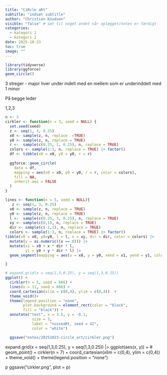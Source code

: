 ```yaml
---
title: "CiRcle aRt"
subtitle: "indsæt subtitle"
author: "Christian Knudsen"
visible: "false" # sæt til noget andet når oplægget/noten er færdigt
categories:
  - kategori 1
  - kategori 2
date: 2025-10-23
toc: true
image: ""
---
```




```r
library(tidyverse)
library(ggforce)
geom_circle()

```


3 streger - major
hver under indelt med en mellem
som er underinddelt med 1 minor

På begge leder

1,2,3

```r
n <- 3
cirkler <- function(n = 3, seed = NULL) {
  set.seed(seed)
  z <- seq(1, 3, 0.25)
  x0 <- sample(z, n, replace  =TRUE)
  y0 <- sample(z, n, replace = TRUE)
  r <-  sample(c(0.25, 1, 0.25), n, replace = TRUE)
  colors <- sample(1:3, n, replace = TRUE) |> factor()
  df <- tibble(x0 = x0, y0 = y0, r = r)
  
  ggforce::geom_circle(
    data = df,
    mapping = aes(x0 = x0, y0 = y0, r = r, color = colors),
    fill = NA,
    inherit.aes = FALSE
  )
}
```


```r
lines <- function(n = 5, seed = NULL){
   z <- seq(1, 3, 0.25)
  x0 <- sample(z, n, replace = TRUE)
  y0 <- sample(z, n, replace = TRUE)
  l <-  sample(c(0.25, 3, 0.25), n, replace = TRUE)
  xy <- sample(c(0,1), n, replace = TRUE)
  dir <- sample(c(-1,1), n, replace = TRUE)
  colors <- sample(1:3, n, replace = TRUE) |> factor()
tibble(x0 = x0, y0=y0, l = l, x = xy, dir = dir, color = colors) |> 
  mutate(y = as.numeric((x == 0))) |> 
  mutate(x1 = x0 + x * dir * l,
         y1 = y0 + y * dir * l) |>
  geom_segment(mapping = aes(x = x0, y = y0, xend = x1, yend = y1, color = colors), inherit.aes = FALSE)

}
```


```r
# expand.grid(x = seq(1,3,0.25), y = seq(1,3,0.25))  
ggplot() +
  cirkler(n = 5, seed = 666) +
  lines(n = 11, seed = 666) +
  coord_cartesian(xlim = c(0,4), ylim = c(0,4))  +
  theme_void()+
  theme(legend.position = "none",
        plot.background = element_rect(color = "black",
        fill = "black")) +
  annotate("text", x = 3.5, y = -0.1,
            size = 3,
            label = "nusseaRt, seed = 42", 
            color = "white")

  ggsave("notes/20251023-circle_art/cirkler.png")
```




expand.grid(x = seq(1,3,0.25), y = seq(1,3,0.25)) |>
  ggplot(aes(x, y)) +
#  geom_point() +
  cirkler(n = 7) +
  coord_cartesian(xlim = c(0,4), ylim = c(0,4))  +
  theme_void() +
  theme(legend.position  = "none") 

p
ggsave("cirkler.png", plot = p)

